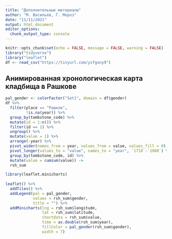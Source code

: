 ```yaml
---
title: "Дополнительные материалы"
author: "М. Васильев, Г. Мороз"
date: "11/11/2021"
output: html_document
editor_options: 
  chunk_output_type: console
---
```


```r
knitr::opts_chunk$set(echo = FALSE, message = FALSE, warning = FALSE)
library("tidyverse")
library("leaflet")
df <- read_csv("https://tinyurl.com/yzfgony9")
```


## Анимированная хронологическая карта кладбища в Рашкове

```r
pal_gender <- colorFactor("Set1", domain = df$gender)
df %>%   
  filter(place == "Рашков",
         !is.na(year)) %>% 
  group_by(tombstone_code) %>% 
  mutate(id = 1:n()) %>% 
  filter(id == 1) %>% 
  ungroup() %>% 
  mutate(value = 1) %>% 
  arrange(-year) %>% 
  pivot_wider(names_from = year, values_from = value, values_fill = 0) %>% 
  pivot_longer(values_to = "value", names_to = "year", `1710`:`1980`) %>% 
  group_by(tombstone_code, id) %>% 
  mutate(value = cumsum(value)) ->
  rsh_sum

library(leaflet.minicharts)
  
leaflet() %>% 
  addTiles() %>% 
  addLegend(pal = pal_gender,
            values = rsh_sum$gender,
            title = "") %>% 
  addMinicharts(lng = rsh_sum$longitude,
                lat = rsh_sum$latitude,
                chartdata = rsh_sum$value,
                time = as.double(rsh_sum$year), 
                fillColor = pal_gender(rsh_sum$gender),
                width = 7)
```

